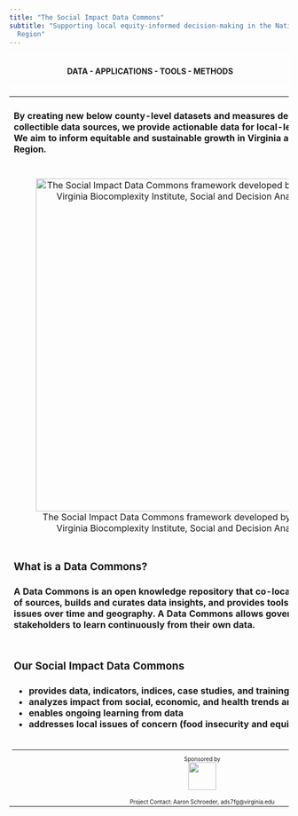 ```yaml
---
title: "The Social Impact Data Commons"
subtitle: "Supporting local equity-informed decision-making in the National Capital
  Region"
---
```


<div style="margin: auto; width: 100%; text-align: center; border: 2px solid white;">
<h4><strong>DATA - APPLICATIONS - TOOLS - METHODS</strong></h4>
</div>

<table>
  <tr>
    <td>
    <h4>By creating new <b>below county-level datasets and measures</b> derived from publicly collectible data sources, we provide <b>actionable data for local-level decision-making</b>. We aim to <b>inform equitable and sustainable growth</b> in Virginia and the National Capital Region.</h4>
    </td>
  </tr>
  <tr>
    <td style="text-align: center;">
    ![The Social Impact Data Commons framework developed by the University of Virginia Biocomplexity Institute, Social and Decision Analytics Division](img/index-sdc-3.png){width="600px"}
    </td>
  </tr>
  <tr>
    <td>
    <h3>What is a Data Commons?</h3>
    <h4>A Data Commons is an open knowledge repository that **co-locates** data from a variety of sources, builds and **curates data insights**, and provides tools designed to track issues over time and geography. A Data Commons allows governments and key stakeholders to learn continuously from their own data.</h4>
    </td>
  </tr>
  <tr>
    <td>
    <h3>Our Social Impact Data Commons</h3>
<h4>
-   provides data, indicators, indices, case studies, and training
-   analyzes impact from social, economic, and health trends and major events
-   enables ongoing learning from data
-   addresses local issues of concern (food insecurity and equity, for example)
</h4>
    </td>
  </tr>
  <tr>
    <td style="text-align:center; font-size:10px;">
    <hr />
    Sponsored by<br />
    <img src="img/partners-mclogo.png" height="50px">
    </td>
  </tr>
  <tr>
    <td style="text-align:center; font-size:10px; padding-top: 12px;">
    Project Contact: Aaron Schroeder, ads7fg@virginia.edu
    </td>
  </tr>
</table>
